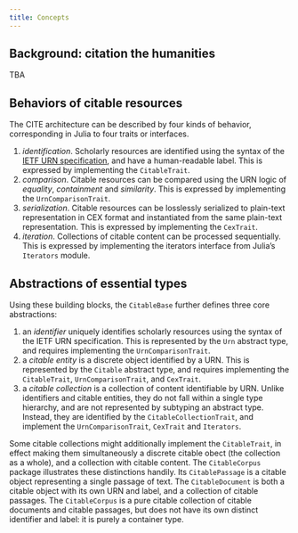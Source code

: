 ```yaml
---
title: Concepts
---
```


## Background: citation the humanities

::: {.callout-caution}
TBA
:::

## Behaviors of citable resources 

The CITE architecture can be described by four kinds of behavior, corresponding in Julia to four traits or interfaces.


1. *identification*.  Scholarly resources are identified using the syntax of the [IETF URN specification](https://www.ietf.org/rfc/rfc2141.txt), and have a human-readable label.  This is expressed by implementing the `CitableTrait`.
2. *comparison*.  Citable resources can be compared using the URN logic of *equality*, *containment* and  *similarity*.  This is expressed by implementing the  `UrnComparisonTrait`.
3.  *serialization*.  Citable resources can be losslessly serialized to plain-text representation in CEX format and instantiated from the same plain-text representation.  This is expressed by implementing the `CexTrait`.
4. *iteration*. Collections of citable content can be processed sequentially. This is expressed by implementing the iterators interface from Julia's `Iterators` module.



## Abstractions of essential types 

Using these building blocks, the `CitableBase` further defines three core abstractions:

1. an *identifier* uniquely identifies scholarly resources using the syntax of the IETF URN specification. This is represented by the `Urn` abstract type, and requires implementing the `UrnComparisonTrait`.
2. a *citable entity* is a discrete object identified by a URN.  This is represented by the `Citable` abstract type, and requires implementing the `CitableTrait`, `UrnComparisonTrait`, and `CexTrait`.
3. a *citable collection* is a collection of content identifiable by URN.  Unlike identifiers and citable entities, they do not fall within a single type hierarchy, and are not represented by subtyping an abstract type.  Instead, they are identified by the `CitableCollectionTrait`, and implement the `UrnComparisonTrait`, `CexTrait` and `Iterators`.  

::: {.callout-tip title="An illustration: the `CitableCorpus` package"}

Some citable collections might additionally implement the `CitableTrait`, in effect making them simultaneously a discrete citable obect (the collection as a whole), and a collection with citable content.  The `CitableCorpus` package illustrates these distinctions handily.  Its `CitablePassage` is a citable object representing a single passage of text.  The `CitableDocument` is both a citable object with its own URN and label, and a collection of citable passages.  The `CitableCorpus` is a pure citable collection of citable documents and citable passages, but does not have its own distinct identifier and label: it is purely a container type.

:::